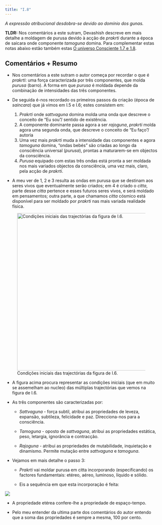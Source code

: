 ---
title: "I.8"
---

*A expressão atribucional desdobra-se devido ao domínio dos gunas.*

**TLDR:** Nos comentários a este sutram, Devashish descreve em mais detalhe a moldagem de purusa devido à acção de *prakrti* durante a época de saicara onde componente *tamoguna* domina. Para complementar estas notas abaixo estão também estas [O universo Consciente 1.7 e 1.8](docs/sutras7e8.pdf).

## Comentários + Resumo

-   Nos comentários a este sutram o autor começa por recordar o que é *prakrti*: uma força caracterizada por três componentes, que molda *purusa* (barro). A forma em que *purusa* é moldada depende da combinação de intensidades das três componentes.

-   De seguida é-nos recordado os primeiros passos da criação (época de *saincara*) que já vimos em I.5 e I.6; estes consistem em:

    1.  *Prakrti* onde *sattvaguna* domina molda uma onda que descreve o conceito de "Eu sou"/ sentido de existência.
    2.  A componente dominante passa agora a ser *rajoguna*, *prakrti* molda agora uma segunda onda, que descreve o conceito de "Eu faço"/ autoria
    3.  Uma vez mais *prakrti* muda a intensidade das componentes e agora *tamoguna* domina, "ondas bebés" são criadas ao longo da consciência universal (*purusa*), prontas a maturarem-se em objectos da consciência.
    4.  *Purusa* equipado com estas três ondas está pronta a ser moldada nos mais variados objectos da consciência, uma vez mais, claro, pela acção de *prakrti*.

-   A meu ver de 1, 2 e 3 resulta as ondas em purusa que se destinam aos seres vivos que eventualmente serão criados; em 4 é criado o *citta*, parte desse *citta* pertence e esses futuros seres vivos, e será moldado em pensamentos; outra parte, a que chamamos *citta* cósmico está disponível para ser moldado por *prakrti* nas mais variada realidade física.

![Condições iniciais das trajectórias da figura de I.6.](figs/citta_cosmico.png){width="519"}

-   A figura acima procura representar as condições iniciais (que em muito se assemelham ao nucleo) das múltiplas trajectórias que vemos na figura de I.6.

-   As três componentes são caracterizadas por:

    -   *Sattvaguna* - força subtil, atribui as propriedades de leveza, expansão, subtileza, felicidade e paz. Direcciona-nos para a consciência.

    -   *Tamoguna* - oposto de *sattvaguna*, atribui as propriedades estática, peso, letargia, ignorância e contracção.

    -   *Rajoguna* - atribui as propriedades de mutabilidade, inquietação e dinamismo. Permite mutação entre *sattvaguna* e *tamoguna*.

-   Vejamos em mais detalhe o passo 3:

    -   *Prakrti* vai moldar purusa em citta incorporando (especificando) os factores fundamentais: etéreo, aéreo, luminoso, líquido e sólido.

    -   Eis a sequência em que esta incorporação é feita:

![](figs/tamoguna.png)

-   A propriedade etérea confere-lhe a propriedade de espaço-tempo.

-   Pelo meu entender da ultima parte dos comentários do autor entendo que a soma das propriedades é sempre a mesma, $100$ por cento.
